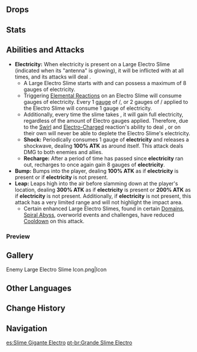 {{Enemy Infobox
|image    = Enemy Large Electro Slime.png
|element  = Electro
|type     = Common Enemies
|family   = Elemental Lifeforms
|group    = Slimes
|location = Multiple
|ability1 = Elemental Infusion
}}
{{Description|A monster created by the coalescing of Electro dispersed throughout nature.<br />Due to the abundant Electro within its form, it will deliver an electric shock to its surroundings from time to time. At present, some have attempted to harness this energy to aid in production activities. Perhaps some new science will be born from this...?|[[Archive]]}}
{{Enemy Intro}}

==Drops==
{{Drops|Slimes}}

==Stats==
{{Enemy Stats|electro_res=Immune|hp_ratio=2|atk_ratio=1.4|hp_type=1}}

==Abilities and Attacks==
*'''Electricity:''' When electricity is present on a Large Electro Slime (indicated when its "antenna" is glowing), it will be inflicted with {{Electro}} at all times, and its attacks will deal {{Color|Electro DMG}}.
**A Large Electro Slime starts with and can possess a maximum of 8 gauges of electricity.
**Triggering [[Elemental Reactions]] on an Electro Slime will consume gauges of electricity. Every 1 [[Gauge Unit Theory|gauge]] of {{Cryo}}/{{Pyro}}, or 2 gauges of {{Geo}}/{{Anemo}} applied to the Electro Slime will consume 1 gauge of electricity.
**Additionally, every time the slime takes {{Color|Electro DMG}}, it will gain full electricity, regardless of the amount of Electro gauges applied. Therefore, due to the [[Swirl]] and [[Electro-Charged]] reaction's ability to deal {{Color|Electro DMG}}, {{Anemo}} or {{Hydro}} on their own will never be able to deplete the Electro Slime's electricity.
**'''Shock:''' Periodically consumes 1 gauge of '''electricity''' and releases a shockwave, dealing '''100% ATK''' as {{Color|AoE Electro DMG}} around itself. This attack deals DMG to both enemies and allies.
**'''Recharge:''' After a period of time has passed since '''electricity''' ran out, recharges to once again gain 8 gauges of '''electricity'''.
*'''Bump:''' Bumps into the player, dealing '''100% ATK''' as {{Color|Electro DMG}} if '''electricity''' is present or {{Color|Physical DMG}} if '''electricity''' is not present.
*'''Leap:''' Leaps high into the air before slamming down at the player's location, dealing '''300% ATK''' as {{Color|AoE Electro DMG}} if '''electricity''' is present or '''200% ATK''' as {{Color|AoE Physical DMG}} if '''electricity''' is not present. Additionally, if '''electricity''' is not present, this attack has a very limited range and will not highlight the impact area.
** Certain enhanced Large Electro Slimes, found in certain [[Domains]], [[Spiral Abyss]], overworld events and challenges, have reduced [[Cooldown]] on this attack.

===Preview===
{{Preview
|size=185px
|file1=Large Electro Slime Shock
|caption1=Shock

|file2=Large Electro Slime Recharge
|caption2=Recharge

|file3=Large Electro Slime Bump
|caption3=Bump

|file4=Large Electro Slime Leap
|caption4=Leap
}}

==Gallery==
<gallery hideaddbutton="true" captionalign="center">
Enemy Large Electro Slime Icon.png|Icon
</gallery>

==Other Languages==
{{Other Languages
|en      = Large Electro Slime
|zhs     = 大型雷史莱姆
|zhs_rm  = Dàxíng Léi Shǐláimǔ
|zht     = 大型雷史萊姆
|zht_rm  = Dàxíng Léi Shǐláimǔ
|zh_tl   = Large {{Lex|Electro|zh}} Slime
|ja      = 大型雷スライム
|ja_rm   = Oogata Kaminari Suraimu
|ja_tl   = Large {{Lex|Electro|ja}} Slime
|ko      = 거대 번개 슬라임
|ko_rm   = Geodae Beongae Seullaim
|ko_tl   = Large {{Lex|Electro|ko}} Slime
|es      = Slime Gigante Electro
|es_tl   = 
|fr      = Électroblob géant
|fr_tl   = Giant Electro Blob
|ru      = Большой Электро слайм
|ru_tl   = Large Electro Slime
|th      = Large Electro Slime
|vi      = Slime Lôi Lớn
|vi_tl   = Large {{Lex|Electro|vi}} Slime
|de      = Großer Elektro-Schleim
|de_tl   = Large Electro Slime
|id      = Large Electro Slime
|pt      = Grande Slime Electro
|pt_tl   = 
}}

==Change History==
{{Change History|1.0}}

==Navigation==
{{Enemy Navbox|type=Common}}

[[es:Slime Gigante Electro]]
[[pt-br:Grande Slime Electro]]